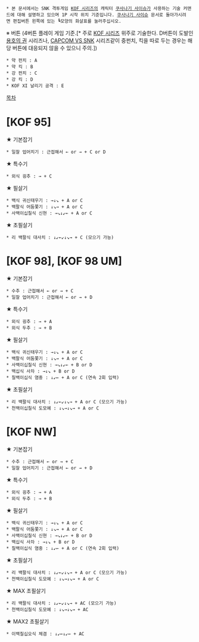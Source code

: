  * 본 문서에서는 SNK 격투게임 [[KOF 시리즈]]의 캐릭터 [[쿠사나기 사이슈]]가 사용하는 기술 커맨드에 대해 설명하고 있으며 1P 시작 위치 기준입니다. [[쿠사나기 사이슈]] 문서로 돌아가시려면 편집버튼 왼쪽에 있는 ┗모양의 화살표를 눌러주십시오.

※ 버튼 (4버튼 플레이 게임 기준.[* 주로 [[KOF 시리즈]] 위주로 기술한다. D버튼이 도발인 [[용호의 권]] 시리즈나, [[CAPCOM VS SNK]] 시리즈같이 중펀치, 킥을 따로 두는 경우는 해당 버튼에 대응되지 않을 수 있으니 주의.])
 * 약 펀치 : A
 * 약 킥 : B
 * 강 펀치 : C
 * 강 킥 : D
 * KOF XI 날리기 공격 : E

[[목차]]
= [KOF 95] =

★ 기본잡기
 * 일찰 업어치기 : 근접해서 ← or → + C or D

★ 특수기
 * 외식 굉추 : → + C

★ 필살기
 * 백식 귀신태우기 : →↓↘ + A or C
 * 백팔식 어둠쫓기 : ↓↘→ + A or C
 * 사백이십칠식 신현 : →↘↓↙← + A or C

★ 초필살기
 * 리 백팔식 대사치 : ↓↙←↙↓↘→ + C (모으기 가능)

= [KOF 98], [KOF 98 UM] =

★ 기본잡기
 * 수추 : 근접해서 ← or → + C
 * 일찰 업어치기 : 근접해서 ← or → + D

★ 특수기
 * 외식 굉추 : → + A
 * 외식 두추 : → + B

★ 필살기
 * 백식 귀신태우기 : →↓↘ + A or C
 * 백팔식 어둠쫓기 : ↓↘→ + A or C
 * 사백이십칠식 신현 : →↘↓↙← + B or D
 * 백십식 사차 : →↓↘ + B or D
 * 칠백이십식 염중 : ↓↙← + A or C (연속 2회 입력)

★ 초필살기
 * 리 백팔식 대사치 : ↓↙←↙↓↘→ + A or C (모으기 가능)
 * 천백이십칠식 도모예 : ↓↘→↓↘→ + A or C

= [KOF NW] =

★ 기본잡기
 * 수추 : 근접해서 ← or → + C
 * 일찰 업어치기 : 근접해서 ← or → + D

★ 특수기
 * 외식 굉추 : → + A
 * 외식 두추 : → + B

★ 필살기
 * 백식 귀신태우기 : →↓↘ + A or C
 * 백팔식 어둠쫓기 : ↓↘→ + A or C
 * 사백이십칠식 신현 : →↘↓↙← + B or D
 * 백십식 사차 : →↓↘ + B or D
 * 칠백이십식 염중 : ↓↙← + A or C (연속 2회 입력)

★ 초필살기
 * 리 백팔식 대사치 : ↓↙←↙↓↘→ + A or C (모으기 가능)
 * 천백이십칠식 도모예 : ↓↘→↓↘→ + A or C

★ MAX 초필살기
 * 리 백팔식 대사치 : ↓↙←↙↓↘→ + AC (모으기 가능)
 * 천백이십칠식 도모예 : ↓↘→↓↘→ + AC

★ MAX2 초필살기
 * 이백칠십오식 체겸 : ↓↙←↓↙← + AC
